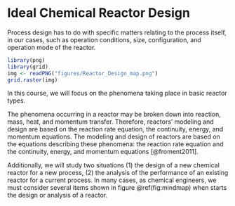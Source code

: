 # Ideal Chemical Reactor Design

Process design has to do with specific matters relating to the process itself, in our cases, such as operation conditions, size, configuration, and operation mode of the reactor. 

```r
library(png)
library(grid)
img <- readPNG("figures/Reactor_Design_map.png")
grid.raster(img)
```

In this course, we will focus on the phenomena taking place in basic reactor types.

The phenomena occurring in a reactor may be broken down into reaction, mass, heat, and momentum transfer. Therefore, reactors' modeling and design are based on the reaction rate equation, the continuity, energy, and momentum equations. The modeling and design of reactors are based on the equations describing these phenomena: the reaction rate equation and the continuity, energy, and momentum equations [@froment2011]. 

Additionally, we will study two situations (1) the design of a new chemical reactor for a new process, (2) the analysis of the performance of an existing reactor for a current process. In many cases, as chemical engineers, we must consider several items shown in figure \@ref(fig:mindmap) when starts the design or analysis of a reactor. 

